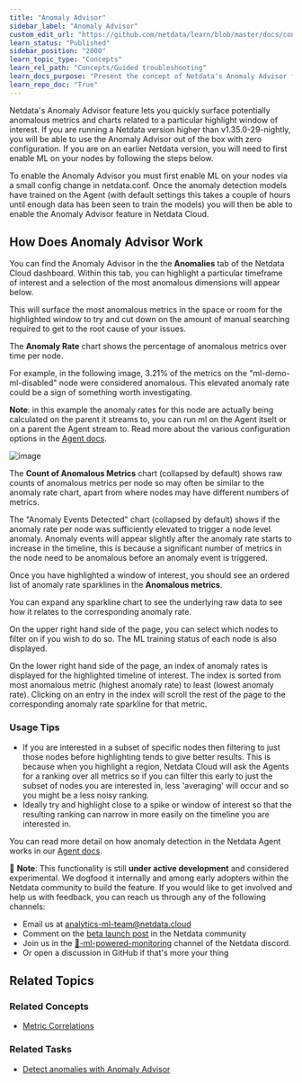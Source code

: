 ```yaml
---
title: "Anomaly Advisor"
sidebar_label: "Anomaly Advisor"
custom_edit_url: "https://github.com/netdata/learn/blob/master/docs/concepts/guided-troublehooting/machine-learning-powered-anomaly-advisor.md"
learn_status: "Published"
sidebar_position: "2000"
learn_topic_type: "Concepts"
learn_rel_path: "Concepts/Guided troubleshooting"
learn_docs_purpose: "Present the concept of Netdata's Anomaly Advisor feature, it's purpose and use cases"
learn_repo_doc: "True"
---
```



Netdata's Anomaly Advisor feature lets you quickly surface potentially anomalous metrics and charts related to a particular highlight window of interest. 
If you are running a Netdata version higher than v1.35.0-29-nightly, you will be able to use the Anomaly Advisor out of the box with zero configuration. If you 
are on an earlier Netdata version, you will need to first enable ML on your nodes by following the steps below.

To enable the Anomaly Advisor you must first enable ML on your nodes via a small config change in netdata.conf. Once the anomaly detection models have trained 
on the Agent (with default settings this takes a couple of hours until enough data has been seen to train the models) you will then be able to enable the Anomaly 
Advisor feature in Netdata Cloud.
 
## How Does Anomaly Advisor Work

You can find the Anomaly Advisor in the the **Anomalies** tab of the Netdata Cloud dashboard. Within this tab, you can highlight a particular timeframe 
of interest and a selection of the most anomalous dimensions will appear below. 

This will surface the most anomalous metrics in the space or room for the highlighted window to try and cut down on the amount of manual searching required 
to get to the root cause of your issues.

The **Anomaly Rate** chart shows the percentage of anomalous metrics over time per node. 

For example, in the following image, 3.21% of the metrics on the "ml-demo-ml-disabled" node were considered anomalous. This elevated anomaly rate could be a 
sign of something worth investigating.

**Note**: in this example the anomaly rates for this node are actually being calculated on the parent it streams to, you can run ml on the Agent itselt or 
on a parent the Agent stream to. Read more about the various configuration options in the [Agent docs](https://github.com/netdata/netdata/blob/master/ml/README.md).

![image](https://user-images.githubusercontent.com/2178292/164428307-6a86989a-611d-47f8-a673-911d509cd954.png)

The **Count of Anomalous Metrics** chart (collapsed by default) shows raw counts of anomalous metrics per node so may often be similar to the anomaly rate chart, 
apart from where nodes may have different numbers of metrics.

The "Anomaly Events Detected" chart (collapsed by default) shows if the anomaly rate per node was sufficiently elevated to trigger a node level anomaly. Anomaly events will appear slightly after the anomaly rate starts to increase in the timeline, this is because a significant number of metrics in the node need to be anomalous before an anomaly event is triggered.

Once you have highlighted a window of interest, you should see an ordered list of anomaly rate sparklines in the **Anomalous metrics**.

You can expand any sparkline chart to see the underlying raw data to see how it relates to the corresponding anomaly rate.

On the upper right hand side of the page, you can select which nodes to filter on if you wish to do so. The ML training status of each node is also displayed. 

On the lower right hand side of the page, an index of anomaly rates is displayed for the highlighted timeline of interest. The index is sorted from most anomalous 
metric (highest anomaly rate) to least (lowest anomaly rate). Clicking on an entry in the index will scroll the rest of the page to the corresponding anomaly rate 
sparkline for that metric.

### Usage Tips

- If you are interested in a subset of specific nodes then filtering to just those nodes before highlighting tends to give better results. This is because when 
you highlight a region, Netdata Cloud will ask the Agents for a ranking over all metrics so if you can filter this early to just the subset of nodes you are 
interested in, less 'averaging' will occur and so you might be a less noisy ranking.
- Ideally try and highlight close to a spike or window of interest so that the resulting ranking can narrow in more easily on the timeline you are interested in.

You can read more detail on how anomaly detection in the Netdata Agent works in our [Agent docs](https://github.com/netdata/netdata/blob/master/ml/README.md).

🚧 **Note**: This functionality is still **under active development** and considered experimental. We dogfood it internally and among early adopters within the 
Netdata community to build the feature. If you would like to get involved and help us with feedback, you can reach us through any of the following channels:
- Email us at analytics-ml-team@netdata.cloud
- Comment on the [beta launch post](https://community.netdata.cloud/t/anomaly-advisor-beta-launch/2717) in the Netdata community
- Join us in the [🤖-ml-powered-monitoring](https://discord.gg/4eRSEUpJnc) channel of the Netdata discord.
- Or open a discussion in GitHub if that's more your thing

## Related Topics

### Related Concepts
- [Metric Correlations](/docs/nightly/concepts/guided-troubleshooting/metric-correlations)

### Related Tasks

- [Detect anomalies with Anomaly Advisor ](/docs/nightly/operations/detect-anomalies-with-anomaly-advisor)
